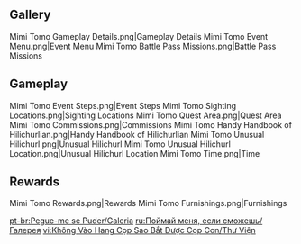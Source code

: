 {{EventTabs}}
==Gallery==
<gallery>
Mimi Tomo Gameplay Details.png|Gameplay Details
Mimi Tomo Event Menu.png|Event Menu
Mimi Tomo Battle Pass Missions.png|Battle Pass Missions
</gallery>

==Gameplay==
<gallery>
Mimi Tomo Event Steps.png|Event Steps
Mimi Tomo Sighting Locations.png|Sighting Locations
Mimi Tomo Quest Area.png|Quest Area
Mimi Tomo Commissions.png|Commissions
Mimi Tomo Handy Handbook of Hilichurlian.png|Handy Handbook of Hilichurlian
Mimi Tomo Unusual Hilichurl.png|Unusual Hilichurl
Mimi Tomo Unusual Hilichurl Location.png|Unusual Hilichurl Location
Mimi Tomo Time.png|Time
</gallery>

==Rewards==
<gallery>
Mimi Tomo Rewards.png|Rewards
Mimi Tomo Furnishings.png|Furnishings
</gallery>

[[pt-br:Pegue-me se Puder/Galeria]]
[[ru:Поймай меня, если сможешь/Галерея]]
[[vi:Không Vào Hang Cọp Sao Bắt Được Cọp Con/Thư Viện]]